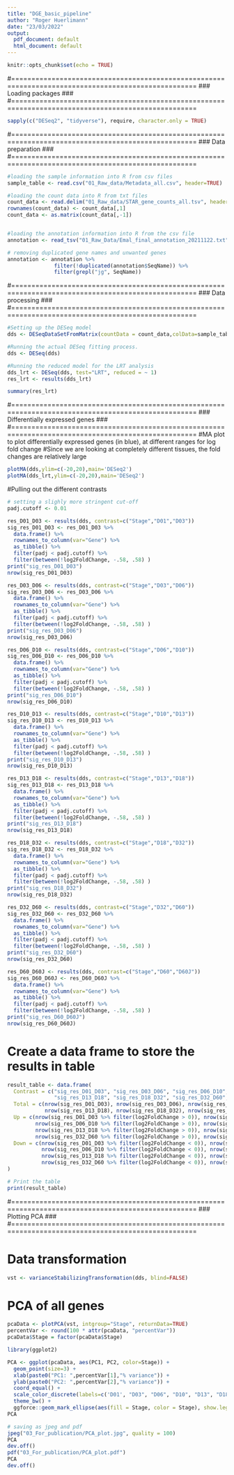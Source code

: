 ---
title: "DGE_basic_pipeline"
author: "Roger Huerlimann"
date: "23/03/2022"
output:
  pdf_document: default
  html_document: default
---

```{r setup, include=FALSE}
knitr::opts_chunk$set(echo = TRUE)
```

#====================================================================================================
### Loading packages ###
#====================================================================================================
```{r}
sapply(c("DESeq2", "tidyverse"), require, character.only = TRUE)
```


#====================================================================================================
### Data preparation ###
#====================================================================================================
```{r}
#loading the sample information into R from csv files
sample_table <- read.csv("01_Raw_data/Metadata_all.csv", header=TRUE)

#loading the count data into R from txt files
count_data <- read.delim("01_Raw_data/STAR_gene_counts_all.tsv", header=TRUE)
rownames(count_data) <- count_data[,1]
count_data <- as.matrix(count_data[,-1])


#loading the annotation information into R from the csv file
annotation <- read_tsv("01_Raw_Data/Emal_final_annotation_20211122.txt")

# removing duplicated gene names and unwanted genes
annotation <- annotation %>%
               filter(!duplicated(annotation$SeqName)) %>%
               filter(grepl("jg", SeqName)) 

```


#====================================================================================================
### Data processing ###
#====================================================================================================
```{r}
#Setting up the DESeq model
dds <- DESeqDataSetFromMatrix(countData = count_data,colData=sample_table,design = ~ Stage)

#Running the actual DESeq fitting process. 
dds <- DESeq(dds)

#Running the reduced model for the LRT analysis
dds_lrt <- DESeq(dds, test="LRT", reduced = ~ 1)
res_lrt <- results(dds_lrt)

summary(res_lrt)

```

#====================================================================================================
### Differentially expressed genes ###
#====================================================================================================
#MA plot to plot differentially expressed genes (in blue), at different ranges for log fold change
#Since we are looking at completely different tissues, the fold changes are relatively large
```{r}
plotMA(dds,ylim=c(-20,20),main='DESeq2')
plotMA(dds_lrt,ylim=c(-20,20),main='DESeq2')
```


#Pulling out the different contrasts
```{r}
# setting a slighly more stringent cut-off
padj.cutoff <- 0.01

res_D01_D03 <- results(dds, contrast=c("Stage","D01","D03"))
sig_res_D01_D03 <- res_D01_D03 %>%
  data.frame() %>%
  rownames_to_column(var="Gene") %>% 
  as_tibble() %>% 
  filter(padj < padj.cutoff) %>%
  filter(between(!log2FoldChange, -.58, .58) )
print("sig_res_D01_D03")
nrow(sig_res_D01_D03)

res_D03_D06 <- results(dds, contrast=c("Stage","D03","D06"))
sig_res_D03_D06 <- res_D03_D06 %>%
  data.frame() %>%
  rownames_to_column(var="Gene") %>% 
  as_tibble() %>% 
  filter(padj < padj.cutoff) %>%
  filter(between(!log2FoldChange, -.58, .58) )
print("sig_res_D03_D06")
nrow(sig_res_D03_D06)

res_D06_D10 <- results(dds, contrast=c("Stage","D06","D10"))
sig_res_D06_D10 <- res_D06_D10 %>%
  data.frame() %>%
  rownames_to_column(var="Gene") %>% 
  as_tibble() %>% 
  filter(padj < padj.cutoff) %>%
  filter(between(!log2FoldChange, -.58, .58) )
print("sig_res_D06_D10")
nrow(sig_res_D06_D10)

res_D10_D13 <- results(dds, contrast=c("Stage","D10","D13"))
sig_res_D10_D13 <- res_D10_D13 %>%
  data.frame() %>%
  rownames_to_column(var="Gene") %>% 
  as_tibble() %>% 
  filter(padj < padj.cutoff) %>%
  filter(between(!log2FoldChange, -.58, .58) )
print("sig_res_D10_D13")
nrow(sig_res_D10_D13)

res_D13_D18 <- results(dds, contrast=c("Stage","D13","D18"))
sig_res_D13_D18 <- res_D13_D18 %>%
  data.frame() %>%
  rownames_to_column(var="Gene") %>% 
  as_tibble() %>% 
  filter(padj < padj.cutoff) %>%
  filter(between(!log2FoldChange, -.58, .58) )
print("sig_res_D13_D18")
nrow(sig_res_D13_D18)

res_D18_D32 <- results(dds, contrast=c("Stage","D18","D32"))
sig_res_D18_D32 <- res_D18_D32 %>%
  data.frame() %>%
  rownames_to_column(var="Gene") %>% 
  as_tibble() %>% 
  filter(padj < padj.cutoff) %>%
  filter(between(!log2FoldChange, -.58, .58) )
print("sig_res_D18_D32")
nrow(sig_res_D18_D32)

res_D32_D60 <- results(dds, contrast=c("Stage","D32","D60"))
sig_res_D32_D60 <- res_D32_D60 %>%
  data.frame() %>%
  rownames_to_column(var="Gene") %>% 
  as_tibble() %>% 
  filter(padj < padj.cutoff) %>%
  filter(between(!log2FoldChange, -.58, .58) )
print("sig_res_D32_D60")
nrow(sig_res_D32_D60)

res_D60_D60J <- results(dds, contrast=c("Stage","D60","D60J"))
sig_res_D60_D60J <- res_D60_D60J %>%
  data.frame() %>%
  rownames_to_column(var="Gene") %>% 
  as_tibble() %>% 
  filter(padj < padj.cutoff) %>%
  filter(between(!log2FoldChange, -.58, .58) )
print("sig_res_D60_D60J")
nrow(sig_res_D60_D60J)

```
# Create a data frame to store the results in table
```{r}

result_table <- data.frame(
  Contrast = c("sig_res_D01_D03", "sig_res_D03_D06", "sig_res_D06_D10", "sig_res_D10_D13", 
               "sig_res_D13_D18", "sig_res_D18_D32", "sig_res_D32_D60", "sig_res_D60_D60J"),
  Total = c(nrow(sig_res_D01_D03), nrow(sig_res_D03_D06), nrow(sig_res_D06_D10), nrow(sig_res_D10_D13),
            nrow(sig_res_D13_D18), nrow(sig_res_D18_D32), nrow(sig_res_D32_D60), nrow(sig_res_D60_D60J)),
  Up = c(nrow(sig_res_D01_D03 %>% filter(log2FoldChange > 0)), nrow(sig_res_D03_D06 %>% filter(log2FoldChange > 0)),
         nrow(sig_res_D06_D10 %>% filter(log2FoldChange > 0)), nrow(sig_res_D10_D13 %>% filter(log2FoldChange > 0)),
         nrow(sig_res_D13_D18 %>% filter(log2FoldChange > 0)), nrow(sig_res_D18_D32 %>% filter(log2FoldChange > 0)),
         nrow(sig_res_D32_D60 %>% filter(log2FoldChange > 0)), nrow(sig_res_D60_D60J %>% filter(log2FoldChange > 0))),
  Down = c(nrow(sig_res_D01_D03 %>% filter(log2FoldChange < 0)), nrow(sig_res_D03_D06 %>% filter(log2FoldChange < 0)),
           nrow(sig_res_D06_D10 %>% filter(log2FoldChange < 0)), nrow(sig_res_D10_D13 %>% filter(log2FoldChange < 0)),
           nrow(sig_res_D13_D18 %>% filter(log2FoldChange < 0)), nrow(sig_res_D18_D32 %>% filter(log2FoldChange < 0)),
           nrow(sig_res_D32_D60 %>% filter(log2FoldChange < 0)), nrow(sig_res_D60_D60J %>% filter(log2FoldChange < 0)))
)

# Print the table
print(result_table)
```


#====================================================================================================
### Plotting PCA ###
#====================================================================================================

# Data transformation
```{r}
vst <- varianceStabilizingTransformation(dds, blind=FALSE)
```

# PCA of all genes
```{r}
pcaData <- plotPCA(vst, intgroup="Stage", returnData=TRUE)
percentVar <- round(100 * attr(pcaData, "percentVar"))
pcaData$Stage = factor(pcaData$Stage)

library(ggplot2)

PCA <- ggplot(pcaData, aes(PC1, PC2, color=Stage)) +
  geom_point(size=3) +
  xlab(paste0("PC1: ",percentVar[1],"% variance")) +
  ylab(paste0("PC2: ",percentVar[2],"% variance")) + 
  coord_equal() +
  scale_color_discrete(labels=c('D01', "D03", "D06", "D10", "D13", "D18", "D32", "D60", "Juvenile")) +
  theme_bw() +
  ggforce::geom_mark_ellipse(aes(fill = Stage, color = Stage), show.legend = FALSE)
PCA

# saving as jpeg and pdf
jpeg("03_For_publication/PCA_plot.jpg", quality = 100)
PCA
dev.off()
pdf("03_For_publication/PCA_plot.pdf")
PCA
dev.off()
```



